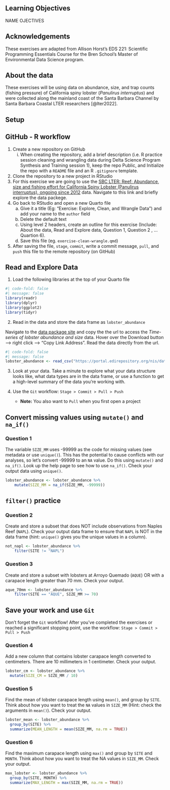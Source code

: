 
## Learning Objectives {.unnumbered}

NAME OJECTIVES

::: callout-note
## Acknowledgements

These exercises are adapted from Allison Horst's EDS 221: Scientific Programming Essentials Course for the Bren School's Master of Environmental Data Science program.
:::

## About the data {.unnumbered}

These exercises will be using data on abundance, size, and trap counts (fishing pressure) of California spiny lobster (*Panulirus interruptus*) and were collected along the mainland coast of the Santa Barbara Channel by Santa Barbara Coastal LTER researchers [@lter2022].

## Setup

::: callout-tip
## GitHub - R workflow

1.  Create a new repository on GitHub
    i.  When creating the repository, add a brief description (i.e. R practice session cleaning and wrangling data during Delta Science Program Synthesis and Training session 1), keep the repo Public, and Initialize the repo with a `README` file and an R `.gitignore` template.
2.  Clone the repository to a new project in RStudio
3.  For this exercise we are going to use the [SBC LTER: Reef: Abundance, size and fishing effort for California Spiny Lobster (Panulirus interruptus), ongoing since 2012](https://portal.edirepository.org/nis/mapbrowse?packageid=knb-lter-sbc.77.8) data. Navigate to this link and briefly explore the data packege.
4.  Go back to RStudio and open a new Quarto file
    a. Give it a title (Eg: "Exercise: Explore, Clean, and Wrangle Data") and add your name to the `author` field
    b. Delete the default text
    c. Using level 2 headers, create an outline for this exercise (Include: About the data, Read and Explore data, Question 1, Question 2 , ... Quartion 6).
    d. Save this file (eg. `exercise-clean-wrangle.qmd`)
5.  After saving the file, `stage`, `commit`, write a commit message, `pull`, and `push` this file to the remote repository (on GitHub)
:::


::: callout-tip
## Read and Explore Data

1. Load the following libraries at the top of your Quarto file

```r
#| code-fold: false
#| message: false
library(readr)
library(dplyr)
library(ggplot2)
library(tidyr)
```

2.  Read in the data and store the data frame as `lobster_abundance`

Navigate to the [data package site](https://portal.edirepository.org/nis/mapbrowse?packageid=knb-lter-sbc.77.8) and copy the  the url to access the *Time-series of lobster abundance and size* data. Hover over the Download button --> right click --> "Copy Link Address". Read the data directly from the url.

```r
#| code-fold: false
#| message: false
lobster_abundance <- read_csv("https://portal.edirepository.org/nis/dataviewer?packageid=knb-lter-sbc.77.8&entityid=f32823fba432f58f66c06b589b7efac6")
```

3.  Look at your data. Take a minute to explore what your data structure looks like, what data types are in the data frame, or use a function to get a high-level summary of the data you're working with.

4.  Use the `Git` workflow: `Stage > Commit > Pull > Push`

    -   **Note:** You also want to `Pull` when you first open a project
:::


## Convert missing values using `mutate()` and `na_if()`

::: callout-note
### Question 1

The variable `SIZE_MM` uses -99999 as the code for missing values (see metadata or use `unique()`). This has the potential to cause conflicts with our analyses, so let's convert -99999 to an `NA` value. Do this using `mutate()` and `na_if()`. Look up the help page to see how to use `na_if()`. Check your output data using `unique()`.
:::

```r
lobster_abundance <- lobster_abundance %>% 
    mutate(SIZE_MM = na_if(SIZE_MM, -99999))
```

## `filter()` practice

::: callout-note
### Question 2

Create and store a subset that does NOT include observations from Naples Reef (`NAPL`). Check your output data frame to ensure that `NAPL` is NOT in the data frame (hint: `unique()` gives you the unique values in a column).
:::

```r
not_napl <- lobster_abundance %>% 
    filter(SITE != "NAPL")
```

::: callout-note
### Question 3

Create and store a subset with lobsters at Arroyo Quemado (`AQUE`) OR with a carapace length greater than 70 mm. Check your output.
:::

```r
aque_70mm <- lobster_abundance %>% 
    filter(SITE == "AQUE", SIZE_MM >= 70)
```

::: callout-important
## Save your work and use `Git`

Don't forget the `Git` workflow! After you've completed the exercises or reached a significant stopping point, use the workflow: `Stage > Commit > Pull > Push`
:::


### Question 4

Add a new column that contains lobster carapace length converted to centimeters. There are 10 millimeters in 1 centimeter. Check your output.

```r

lobster_cm <- lobster_abundance %>% 
  mutate(SIZE_CM = SIZE_MM / 10)
```

### Question 5

Find the mean of lobster carapace length using `mean()`, and group by `SITE`. Think about how you want to treat the `NA` values in `SIZE_MM` (Hint: check the arguments in `mean()`). Check your output.

```r
lobster_mean <- lobster_abundance %>% 
  group_by(SITE) %>% 
  summarize(MEAN_LENGTH = mean(SIZE_MM, na.rm = TRUE))
```

### Question 6

Find the maximum carapace length using `max()` and group by `SITE` and `MONTH`. Think about how you want to treat the NA values in `SIZE_MM`. Check your output.

```r

max_lobster <- lobster_abundance %>% 
  group_by(SITE, MONTH) %>% 
  summarize(MAX_LENGTH = max(SIZE_MM, na.rm = TRUE))
```

